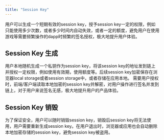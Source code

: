 ```yaml
---
title: "Session Key"
---
```


用户可以生成一个短期有效的session key，授予session key一定的权限，例如只能使用多少次数，或者多少时间内自动失效，或者一定的额度，避免用户在使用游戏等需要频繁操作的dapp时频繁的签名授权，极大地提升用户体验。

## Session Key 生成

用户本地随机生成一个私钥作为session key，将该session key的地址发到链上并授权一定权限，例如使用有效期，使用额度等。后续session key加密保存在浏览器local storage或者session storage中，或者存储在应用本地。
需要用户授权时，前端/客户端读取本地加密的session key并解密，对用户操作进行签名并发到链上，对于用户来说签名无感，极大地提升用户的产品体验。

## Session Key 销毁

为了保证安全，用户可以随时销毁session key，销毁后session key将无法使用，用户需要重新生成session key。在用户退出时，浏览器或应用也会自动删除本地加密存储的session key，避免session key被盗用。